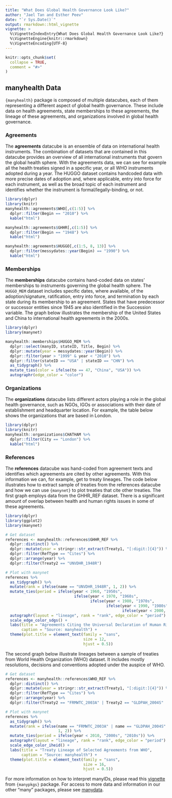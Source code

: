 ```yaml
---
title: "What Does Global Health Governance Look Like?"
author: "Jael Tan and Esther Peev"
date: "`r Sys.Date()`"
output: rmarkdown::html_vignette
vignette: >
  %\VignetteIndexEntry{What Does Global Health Governance Look Like?}
  %\VignetteEngine{knitr::rmarkdown}
  %\VignetteEncoding{UTF-8}
---
```


```r
knitr::opts_chunk$set(
  collapse = TRUE,
  comment = "#>"
)
```

## manyhealth Data

`{manyhealth}` package is composed of multiple datacubes, each of them representing a different aspect of global health governance. These include data on health agreements, state memberships to these agreements, the lineage of these agreements, and organizations involved in global health governance.

### Agreements

The **agreements** datacube is an ensemble of data on international health instruments. The combination of datasets that are contained in this datacube provides an overview of all international instruments that govern the global health sphere. With the agreements data, we can see for example all the health treaties signed in a specific year, or all WHO instruments adopted during a year. The HUGGO dataset contains handcoded data with more precise dates of adoption and, where applicable, entry into force for each instrument, as well as the broad topic of each instrument and identifies whether the instrument is formal/legally-binding, or not.

```r
library(dplyr)
library(knitr)
manyhealth::agreements$WHO[,c(1:5)] %>% 
  dplyr::filter(Begin == "2010") %>% 
  kable("html")

manyhealth::agreements$GHHR[,c(1:5)] %>% 
  dplyr::filter(Begin == "1948") %>% 
  kable("html")

manyhealth::agreements$HUGGO[,c(1:5, 8, 13)] %>% 
  dplyr::filter(messydates::year(Begin) == "1990") %>% 
  kable("html")

```


### Memberships

The **memberships** datacube contains hand-coded data on states' memberships to instruments governing the global health sphere. The `HUGGO_MEM` dataset includes specific dates, where available, of the adoption/signature, ratification, entry into force, and termination by each state during its membership to an agreement. States that have predecessor or successor entities since 1945 are also identified in the Succession variable. The graph below illustrates the membership of the United States and China to international health agreements in the 2000s.

```r
library(dplyr)
library(manynet)

manyhealth::memberships$HUGGO_MEM %>%
  dplyr::select(manyID, stateID, Title, Begin) %>%
  dplyr::mutate(year = messydates::year(Begin)) %>%
  dplyr::filter(year > "1999" & year < "2010") %>% 
  dplyr::filter(stateID == "USA" | stateID == "CHN") %>%
  as_tidygraph() %>%
  mutate_ties(color = ifelse(to == 47, "China", "USA")) %>%
  autographr(edge_color = "color")

```

### Organizations

The **organizations** datacube lists different actors playing a role in the global health governance, such as NGOs, IGOs or associations with their date of establishment and headquarter location. For example, the table below shows the organizations that are based in London.

```r
library(dplyr)
library(knitr)
manyhealth::organizations$CHATHAM %>%
  dplyr::filter(City == "London") %>% 
  kable("html")

```


### References

The **references** datacube was hand-coded from agreement texts and identifies which agreements are cited by other agreements. With this information we can, for example, get to treaty lineages. The code below illustrates how to extract sample of treaties from the references datacube and how we can use `{manynet}` to plot treaties that cite other treaties. The first graph employs data from the GHHR_REF dataset. There is a significant amount of overlap between health and human rights issues in some of these agreements.

```r
library(dplyr)
library(ggplot2)
library(manynet)

# Get dataset
references <- manyhealth::references$GHHR_REF %>% 
  dplyr::distinct() %>%
  dplyr::mutate(year = stringr::str_extract(Treaty1, "[:digit:]{4}")) %>%
  dplyr::filter(RefType == "Cites") %>%
  dplyr::arrange(year) %>%
  dplyr::filter(Treaty2 == "UNVDHR_1948R")

# Plot with manynet
references %>%
  as_tidygraph() %>%
  mutate(rank = ifelse(name == "UNVDHR_1948R", 1, 2)) %>%
  mutate_ties(period = ifelse(year < 1960, "1950s",
                              ifelse(year < 1970, "1960s",
                                     ifelse(year < 1980, "1970s",
                                            ifelse(year < 1990, "1980s",
                                                   ifelse(year < 2000, "1990s", "2000s")))))) %>%
  autographr(layout = "lineage", rank = "rank", edge_color = "period") +
  scale_edge_color_sdgs() +
  labs(title = "Agreements Citing the Universal Declaration of Human Rights from the GHHR Dataset",
       caption = "Source: manyhealth") +
  theme(plot.title = element_text(family = "sans",
                                  size = 12,
                                  hjust = 0.5))
```


The second graph below illustrate lineages between a sample of treaties from World Health Organization (WHO) dataset. It includes mostly resolutions, decisions and conventions adopted under the auspice of WHO. 

```r
# Get dataset
references <- manyhealth::references$WHO_REF %>% 
  dplyr::distinct() %>%
  dplyr::mutate(year = stringr::str_extract(Treaty1, "[:digit:]{4}")) %>%
  dplyr::filter(RefType == "Cites") %>%
  dplyr::arrange(year) %>%
  dplyr::filter(Treaty2 == "FRMWTC_2003A" | Treaty2 == "GLDPAH_2004S" | Treaty2 == "GLPCND_2000S")

# Plot with manynet
references %>%
  as_tidygraph() %>%
  mutate(rank = ifelse(name == "FRMWTC_2003A" | name == "GLDPAH_2004S" | name == "GLPCND_2000S",
                       1, 2)) %>%
  mutate_ties(period = ifelse(year < 2010, "2000s", "2010s")) %>%
  autographr(layout = "lineage", rank = "rank", edge_color = "period") +
  scale_edge_color_iheid() +
  labs(title = "Treaty Lineage of Selected Agreements from WHO",
       caption = "Source: manyhealth") +
  theme(plot.title = element_text(family = "sans",
                                  size = 16,
                                  hjust = 0.5))
```

For more information on how to interpret manyIDs, please read this [vignette](https://globalgov.github.io/manypkgs/articles/agreements.html) from `{manypkgs}` package. For access to more data and information in our other "many" packages, please see [manydata](https://github.com/globalgov/manydata).
